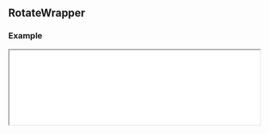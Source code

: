 
## RotateWrapper

### Example

<iframe
  src="/examples/rotate-wrapper"
  height={650}
  width="100%"
  className="mt-6 mb-6 rounded-xl border bordr-slate-50"
/>

<Cards>
  <Card
    title={
      <div className="flex items-center gap-4 justify-center w-full">
        <Icon
          icon="cib:codesandbox"
          className="text-2xl"
        />
        <div>View on CodeSandbox</div>
      </div>
    }
    target="_blank"
    href="https://codesandbox.io/s/scrollery-rotate-demo-7qrznp"
  />
</Cards>

<Tabs items={["index.tsx", "styles.css"]}>
  <Tab>

```javascript filename="index.tsx" copy
import { RotateWrapper } from "@nguyend-nam/scrollery-ts";
import "./styles.css";

export default function RotateWrapperDemo() {
  return (
    <div className="layout">
      <h1 className="heading">
        <code>RotateWrapper</code>
      </h1>

      <RotateWrapper
        className="item-wrapper"
        bottomLayer={<span>Animate on Scroll</span>}
        bottomLayerClassName="bottom-layer"
        itemStyle={{ height: 200, width: 200 }}
      >
        <div className="item item-1" />
        <div className="item item-2" />
        <div className="item item-3" />
        <div className="item item-4" />
      </RotateWrapper>
    </div>
  );
}
```

  </Tab>
  <Tab>

```css filename="styles.css" copy
.layout {
  padding: 32px;
}

.heading {
  color: #018383;
  margin-bottom: 300px;
}

.message {
  text-align: center;
  color: #0dbba5;
}

.bottom-layer {
  font-size: 70px;
  color: #018383;
  font-weight: 700;
  height: 200px !important;
}

@media (max-width: 600px) {
  .bottom-layer {
    font-size: 30px;
  }
}

.item-wrapper {
  width: 100%;
  display: flex;
  flex-direction: column;
  gap: 800px;
  align-items: center;
  justify-content: center;
  margin-bottom: 800px;
}

.item {
  border-radius: 16px;
  height: 200px;
  aspect-ratio: 1/1;
}

.item-4 {
  background-color: #03fba2;
}

.item-3 {
  background-color: #0dbba5;
}

.item-2 {
  background-color: #02a8a8;
}

.item-1 {
  background-color: #018383;
}
```

  </Tab>
</Tabs>

### API

| Name                     | Type            | Default         | Description                                                                                   | Required |
| ------------------------ | --------------- | --------------- | --------------------------------------------------------------------------------------------- | -------- |
| **children**             | `ReactNode`     |                 | The contents you want to animate on scroll                                                    | &check;  |
| **style**                | `CSSProperties` |                 | The styles you want to apply to the wrapper                                                   |          |
| **className**            | `string`        |                 | The classes you want to apply to the wrapper                                                  |          |
| **itemStyle**            | `CSSProperties` |                 | The styles you want to apply to each item                                                     |          |
| **itemClassName**        | `string`        |                 | The classes you want to apply to each item                                                    |          |
| **triggerOn**            | `"in" \| "out"` | `"in"`          | The prop to specify if the animation is triggered when the contents go in or out the viewport |          |
| **isSticky**             | `boolean`       | `true`          | If `true`, then the contents stay inside the viewport when animating                          |          |
| **threshold**            | `number`        | 1/3 view height | the threshold where the animation is triggered                                                |          |
| **bottomLayer**          | `ReactNode`     |                 | The bottom layer behind the contents                                                          |          |
| **bottomLayerStyle**     | `CSSProperties` |                 | The styles you want to apply to the bottom layer                                              |          |
| **bottomLayerClassName** | `string`        |                 | The classes you want to apply to the bottom layer                                             |          |
